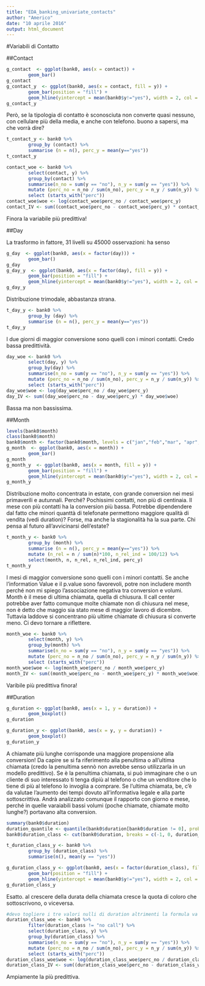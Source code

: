 ```yaml
---
title: "EDA_banking_univariate_contacts"
author: "Americo"
date: "10 aprile 2016"
output: html_document
---
```


#Variabili di Contatto

##Contact

```r
g_contact  <- ggplot(bank0, aes(x = contact)) +
        geom_bar()
g_contact
g_contact_y  <- ggplot(bank0, aes(x = contact, fill = y)) +
        geom_bar(position = "fill") +
        geom_hline(yintercept = mean(bank0$y!="yes"), width = 2, col = "black", linetype = 2)
g_contact_y
```

Però, se la tipologia di contatto è sconosciuta non converte quasi nessuno, con cellulare più della media, e anche con telefono. buono a sapersi, ma che vorrà dire?

```r
t_contact_y <- bank0 %>%
        group_by (contact) %>%
        summarise (n = n(), perc_y = mean(y=="yes"))
t_contact_y
```


```r
contact_woe <- bank0 %>%
        select(contact, y) %>%
        group_by(contact) %>%
        summarise(n_no = sum(y == "no"), n_y = sum(y == "yes")) %>%
        mutate (perc_no = n_no / sum(n_no), perc_y = n_y / sum(n_y)) %>%
        select (starts_with("perc"))
contact_woe$woe <- log(contact_woe$perc_no / contact_woe$perc_y)
contact_IV <- sum((contact_woe$perc_no - contact_woe$perc_y) * contact_woe$woe)
```

Finora la variabile più predittiva!

##Day

La trasformo in fattore, 31 livelli su 45000 osservazioni: ha senso

```r
g_day  <- ggplot(bank0, aes(x = factor(day))) +
        geom_bar()
g_day
g_day_y  <- ggplot(bank0, aes(x = factor(day), fill = y)) +
        geom_bar(position = "fill") +
        geom_hline(yintercept = mean(bank0$y!="yes"), width = 2, col = "black", linetype = 2)
g_day_y
```

Distribuzione trimodale, abbastanza strana. 

```r
t_day_y <- bank0 %>%
        group_by (day) %>%
        summarise (n = n(), perc_y = mean(y=="yes"))
t_day_y
```

I due giorni di maggior conversione sono quelli con i minori contatti. Credo bassa predittività.

```r
day_woe <- bank0 %>%
        select(day, y) %>%
        group_by(day) %>%
        summarise(n_no = sum(y == "no"), n_y = sum(y == "yes")) %>%
        mutate (perc_no = n_no / sum(n_no), perc_y = n_y / sum(n_y)) %>%
        select (starts_with("perc"))
day_woe$woe <- log(day_woe$perc_no / day_woe$perc_y)
day_IV <- sum((day_woe$perc_no - day_woe$perc_y) * day_woe$woe)
```

Bassa ma non bassissima.

##Month

```r
levels(bank0$month)
class(bank0$month)
bank0$month <- factor(bank0$month, levels = c("jan","feb","mar", "apr","may","jun", "jul","aug", "sep", "oct", "nov","dec"))
g_month  <- ggplot(bank0, aes(x = month)) +
        geom_bar()
g_month
g_month_y  <- ggplot(bank0, aes(x = month, fill = y)) +
        geom_bar(position = "fill") +
        geom_hline(yintercept = mean(bank0$y!="yes"), width = 2, col = "black", linetype = 2)
g_month_y
```

Distribuzione molto concentrata in estate, con grande conversion nei mesi primaverili e autunnali. Perché? Pochissimi contatti, non più di centinaia. Il mese con più contatti ha la conversion più bassa. Potrebbe dipendendere dal fatto che minori quanttà di telefonate permettono maggiore qualità di vendita (vedi duration)? Forse, ma anche la stagionalità ha la sua parte. Chi pensa al futuro all'avvicinarsi dell'estate?


```r
t_month_y <- bank0 %>%
        group_by (month) %>%
        summarise (n = n(), perc_y = mean(y=="yes")) %>%
        mutate (n_rel = n / sum(n)*100, n_rel_ind = 100/12) %>%
        select(month, n, n_rel, n_rel_ind, perc_y)
t_month_y
```

I  mesi di maggior conversione sono quelli con i minori contatti. Se anche l'information Value e il p.value sono favorevoli, potre non includere month perché non mi spiego l'associazione negativa tra conversion e volumi. Month è il mese di ultima chiamata, quella di chiusura. Il call center potrebbe aver fatto comunque molte chiamate non di chiusura nel mese, non è detto che maggio sia stato mese di maggior lavoro di dicembre. Tuttavia laddove si concentrano più ultime chiamate di chiusura si converte meno. Ci devo tornare a riflettere.


```r
month_woe <- bank0 %>%
        select(month, y) %>%
        group_by(month) %>%
        summarise(n_no = sum(y == "no"), n_y = sum(y == "yes")) %>%
        mutate (perc_no = n_no / sum(n_no), perc_y = n_y / sum(n_y)) %>%
        select (starts_with("perc"))
month_woe$woe <- log(month_woe$perc_no / month_woe$perc_y)
month_IV <- sum((month_woe$perc_no - month_woe$perc_y) * month_woe$woe)
```

Varibile più predittiva finora!


##Duration

```r
g_duration <- ggplot(bank0, aes(x = 1, y = duration)) + 
        geom_boxplot()
g_duration

g_duration_y <- ggplot(bank0, aes(x = y, y = duration)) + 
        geom_boxplot()
g_duration_y
```

A chiamate più lunghe corrisponde una maggiore propensione alla conversion! Da capire se si fa riferimento alla penultima o all'ultima chiamata (credo la penultima sennò non avrebbe senso utilizzarla in un modello predittivo).
Se è la penultima chiamata, si può immaginare che o un cliente di suo interessato ti tenga dipiù al telefono o che un venditore che lo tiene di più al telefono lo invoglia a comprare. Se l'ultima chiamata, be, c'è da valutae l'aumento dei tempi dovuto all'informativa legale e alla parte sottoscrittiva. Andrà analizzato comunque il rapporto con giorno e mese, perché in quelle varaiabili bassi volumi (poche chiamate, chiamate molto lunghe?) portavano alta conversion. 


```r
summary(bank0$duration)
duration_quantile <- quantile(bank0$duration[bank0$duration != 0], probs = seq(0.1,1,0.1))
bank0$duration_class <- cut(bank0$duration, breaks = c(-1, 0, duration_quantile), right = TRUE, labels = c("no call", "(0,58]",  "(58,89]", "(89,117]", "(117,147]"," (147,180]", "(180,223]", "(223,280]", "(280,368]", "(368,548]", "(548,4918]"))

t_duration_class_y <- bank0 %>%
        group_by (duration_class) %>%
        summarise(n(), mean(y == "yes"))
```

```r
g_duration_class_y <- ggplot(bank0, aes(x = factor(duration_class), fill = y)) +
        geom_bar(position = "fill") +
        geom_hline(yintercept = mean(bank0$y!="yes"), width = 2, col = "black", linetype = 2)
g_duration_class_y
```

Esatto. al crescere della durata della chiamata cresce la quota di coloro che sottoscrivono, o viceversa.

```r
#devo togliere i tre valori nulli di duration altrimenti la formula va in errore
duration_class_woe <- bank0 %>%
        filter(duration_class != "no call") %>%
        select(duration_class, y) %>%
        group_by(duration_class) %>%
        summarise(n_no = sum(y == "no"), n_y = sum(y == "yes")) %>%
        mutate (perc_no = n_no / sum(n_no), perc_y = n_y / sum(n_y)) %>%
        select (starts_with("perc"))
duration_class_woe$woe <- log(duration_class_woe$perc_no / duration_class_woe$perc_y)
duration_class_IV <- sum((duration_class_woe$perc_no - duration_class_woe$perc_y) * duration_class_woe$woe)
```

Ampiamente la più predittiva.
